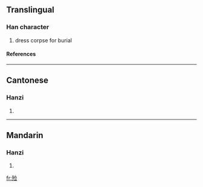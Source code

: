 {{see|殮}}

==Translingual==
===Han character===
{{Han char|rn=78|rad=歹|as=07|sn=11|four=|canj=一弓人一一 (MNOMM)}}
# dress corpse for burial
====References====
{{Han ref|kx=0581.131|hdz=21387.240|uh=6B93|ud=27539}}

----
==Cantonese==
===Hanzi===
{{yue-hanzi|jyut=|y=lim6}}
# {{defn|Cantonese}}

----
==Mandarin==
===Hanzi===
{{cmn-hanzi|tra=殮|pin=[[liàn]] ([[lian4]])|wg=lien<sup>4</sup>}}
# {{defn|Mandarin}}

[[fr:殓]]